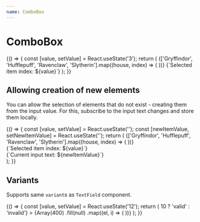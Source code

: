 ```yaml
---
name: ComboBox
---
```



# ComboBox

<Playground>
  {() => {
    const [value, setValue] = React.useState('3');
    return (
      <Box css={{ p: '$8', bc: '$surface' }}>
        <Flex flow="column" gap="md" css={{ width: '$56' }}>
          <ComboBox placeholder="Hufflepuff" label="The House you were sorted to" value={value} onChange={setValue}>
            {['Gryffindor', 'Hufflepuff', 'Ravenclaw', 'Slytherin'].map((house, index) => (
              <ComboBox.Item value={`${index + 1}`} label={house} key={house} />
            ))}
          </ComboBox>
          <Text>{`Selected item index: ${value}`}</Text>
        </Flex>
      </Box>
    );
  }}
</Playground>

## Allowing creation of new elements

You can allow the selection of elements that do not exist - creating them from the input value. For this, subscribe to the input text changes and store them locally.

<Playground>
  {() => {
    const [value, setValue] = React.useState('');
    const [newItemValue, setNewItemValue] = React.useState('');
    return (
      <Box css={{ p: '$8', bc: '$surface' }}>
        <Flex flow="column" gap="md">
          <Box width="240px">
            <ComboBox
              placeholder="Hufflepuff"
              label="The House you were sorted to"
              value={value}
              onChange={setValue}
              onInputChange={setNewItemValue}
              hint={value || value === '' || !newItemValue ? '' : 'New item will be created'}
            >
              {['Gryffindor', 'Hufflepuff', 'Ravenclaw', 'Slytherin'].map((house, index) => (
                <ComboBox.Item value={`${index + 1}`} label={house} key={house} />
              ))}
            </ComboBox>
          </Box>
          <Flex flow="column">
            <div>{`Selected item index: ${value}`}</div>
            <div>{`Current input text: ${newItemValue}`}</div>
          </Flex>
        </Flex>
      </Box>
    );
  }}
</Playground>

## Variants

Supports same `variant`s as `TextField` component.

<Playground>
  {() => {
    const [value, setValue] = React.useState('12');
    return (
      <Box css={{ p: '$8', bc: '$surface' }}>
        <ComboBox
          label="Item index"
          variant="underlined"
          placeholder="1 number"
          value={value}
          onChange={setValue}
          validity={Number(value) > 10 ? 'valid' : 'invalid'}
        >
          {Array(400)
            .fill(null)
            .map((el, i) => (
              <ComboBox.Item key={i} value={`${i + 1}`} label={`Item ${i + 1}`} />
            ))}
        </ComboBox>
      </Box>
    );
  }}
</Playground>

